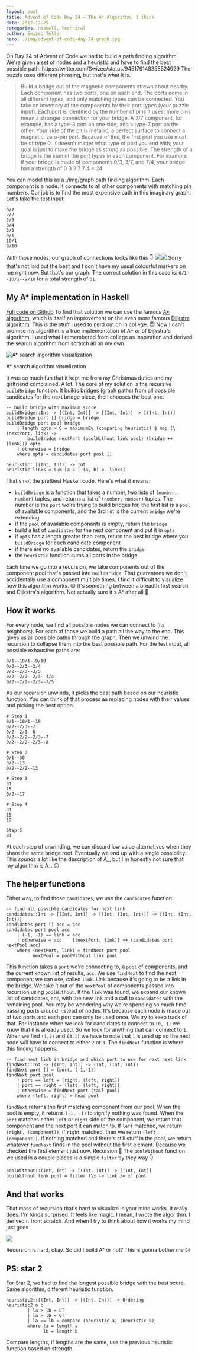 ```yaml
---
layout: post
title: Advent of Code Day 24 – The A* Algorithm, I think
date: 2017-12-25
categories: Haskell, Technical
author: Swizec Teller
hero: ./img/advent-of-code-day-24-graph.jpg
---
```


On Day 24 of Advent of Code we had to build a path finding algorithm. We're given a set of nodes and a heuristic and have to find the best possible path. https&#x3A;//twitter.com/Swizec/status/945176148358524929 The puzzle uses different phrasing, but that's what it is.

> Build a bridge out of the magnetic components strewn about nearby. Each component has two ports, one on each end. The ports come in all different types, and only matching types can be connected. You take an inventory of the components by their port types (your puzzle input). Each port is identified by the number of pins it uses; more pins mean a stronger connection for your bridge. A 3/7 component, for example, has a type-3 port on one side, and a type-7 port on the other. Your side of the pit is metallic; a perfect surface to connect a magnetic, zero-pin port. Because of this, the first port you use must be of type 0. It doesn't matter what type of port you end with; your goal is just to make the bridge as strong as possible. The strength of a bridge is the sum of the port types in each component. For example, if your bridge is made of components 0/3, 3/7, and 7/4, your bridge has a strength of 0 3 3 7 7 4 = 24.

You can model this as a ./img/graph path finding algorithm. Each component is a node. It connects to all other components with matching pin numbers. Our job is to find the most expensive path in this imaginary graph. Let's take the test input:

    0/2
    2/2
    2/3
    3/4
    3/5
    0/1
    10/1
    9/10

With those nodes, our graph of connections looks like this 👇 ![](./img/advent-of-code-day-24-graph.jpg)![](graph) Sorry that's not laid out the best and I don't have my usual colourful markers on me right now. But that's our graph. The correct solution in this case is: `0/1--10/1--9/10` for a total strength of `31`.

## My A\* implementation in Haskell

[Full code on Github](https://github.com/Swizec/advent-of-code-2017/blob/master/24.hs) To find that solution we can use the famous [A\* algorithm](https://en.wikipedia.org/wiki/A*_search_algorithm), which is itself an improvement on the even more famous [Dijkstra algorithm](https://en.wikipedia.org/wiki/Dijkstra%27s_algorithm). This is the stuff I used to nerd out on in college. 😇 Now I can't promise my algorithm is a true implementation of A\* _or_ of Dijkstra's algorithm. I used what I remembered from college as inspiration and derived the search algorithm from scratch all on my own.

![A\* search algorithm visualization](./img/Astar_progress_animation.gif)

A\* search algorithm visualization

It was so much fun that it kept me from my Christmas duties and my girlfriend complained. A lot. The core of my solution is the recursive `buildBridge` function. It builds bridges (graph paths) from all possible candidates for the next bridge piece, then chooses the best one.

    -- build bridge with maximum score
    buildBridge::Int -> [(Int, Int)] -> [(Int, Int)] -> [(Int, Int)]
    buildBridge port [] bridge = bridge
    buildBridge port pool bridge
        | length opts > 0 = maximumBy (comparing heuristic) $ map (\(nextPort, link) -> 
            buildBridge nextPort (poolWithout link pool) (bridge ++ [link])) opts
        | otherwise = bridge
        where opts = candidates port pool []
        
    heuristic::[(Int, Int)] -> Int
    heuristic links = sum [a b | (a, b) <- links]

That's not the prettiest Haskell code. Here's what it means:

-   `buildBridge` is a function that takes a number, two lists of `(number, number)` tuples, and returns a list of `(number, number)` tuples. The number is the `port` we're trying to build bridges for, the first list is a `pool` of available components, and the 3rd list is the current `bridge` we're extending.
-   if the `pool` of available components is empty, return the `bridge`
-   build a list of `candidates` for the next component and put it in `opts`
-   if `opts` has a length greater than zero, return the best bridge where you `buildBridge` for each candidate component
-   if there are no available candidates, return the `bridge`
-   the `heuristic` function sums all ports in the bridge

Each time we go into a recursion, we take components out of the component pool that's passed into `buildBridge`. That guarantees we don't accidentally use a component multiple times. I find it difficult to visualize how this algorithm works. 😅 It's something between a breadth first search and Dijkstra's algorithm. Not actually sure it's A\* after all 🤔

## How it works

For every node, we find all possible nodes we can connect to (its neighbors). For each of those we build a path all the way to the end. This gives us all possible paths through the graph. Then we unwind the recursion to collapse them into the best possible path. For the test input, all possible exhaustive paths are:

    0/1--10/1--9/10
    0/2--2/3--3/4
    0/2--2/3--3/5
    0/2--2/2--2/3--3/4
    0/2--2/2--2/3--3/5

As our recursion unwinds, it picks the best path based on our heuristic function. You can think of that process as replacing nodes with their values and picking the best option.

    # Step 1
    0/1--10/1--19
    0/2--2/3--7
    0/2--2/3--8
    0/2--2/2--2/3--7
    0/2--2/2--2/3--8

    # Step 2
    0/1--30
    0/2--13
    0/2--2/2--13

    # Step 3
    31
    15
    0/2--17

    # Step 4
    31
    15
    19

    Step 5
    31

At each step of unwinding, we can discard low value alternatives when they share the same bridge root. Eventually we end up with a single possibility. This _sounds_ a lot like the description of A_, but I'm honestly not sure that my algorithm is A_. 😕

## The helper functions

Either way, to find those `candidates`, we use the `candidates` function:

    -- find all possible candidates for next link
    candidates::Int -> [(Int, Int)] -> [(Int, (Int, Int))] -> [(Int, (Int, Int))]
    candidates port [] acc = acc
    candidates port pool acc
        | (-1, -1) == link = acc
        | otherwise = acc    [(nextPort, link)] ++ (candidates port nextPool acc)
        where (nextPort, link) = findNext port pool
              nextPool = poolWithout link pool

This function takes a `port` we're connecting to, a `pool` of components, and the current known list of results, `acc`. We use `findNext` to find the next component we can use, called `link`. Link because it's going to be a link in the bridge. We take it out of the `nextPool` of components passed into recursion using `poolWithout`. If the `link` was found, we expand our known list of candidates, `acc`, with the new link and a call to `candidates` with the remaining pool. You may be wondering why we're spending so much time passing ports around instead of nodes. It's because each node is made out of two ports and each port can only be used once. We try to keep track of that. For instance when we look for candidates to connect to `(0, 1)` we know that `0` is already used. So we look for anything that can connect to `1`. When we find `(1,2)` and `(3,1)` we have to note that `1` is used up so the next node will have to connect to either `2` or `3`. The `findNext` function is where this finding happens.

    -- find next link in bridge and which port to use for next next link
    findNext::Int -> [(Int, Int)] -> (Int, (Int, Int))
    findNext port [] = (port, (-1,-1))
    findNext port pool
        | port == left = (right, (left, right))
        | port == right = (left, (left, right))
        | otherwise = findNext port (tail pool)
        where (left, right) = head pool

`findNext` returns the first matching component from our pool. When the pool is empty, it returns `(-1, -1)` to signify nothing was found. When the `port` matches either `left` or `right` side of the component, we return that component and the next port it can match to. If `left` matched, we return `(right, (component))`, if `right` matched, then we return `(left, (component))`. If nothing matched and there's still stuff in the pool, we return whatever `findNext` finds in the pool without the first element. Because we checked the first element just now. Recursion 🤙 The `poolWithout` function we used in a couple places is a simple `filter` by they way 👇

    poolWithout::(Int, Int) -> [(Int, Int)] -> [(Int, Int)]
    poolWithout link pool = filter (\x -> link /= x) pool

## And that works

That mass of recursion that's hard to visualize in your mind works. It really does. I'm kinda surprised. It feels like magic. I mean, I wrote the algorithm. I derived it from scratch. And when I try to think about how it works my mind just goes

![](./img/tim-and-eric-mind-blown.gif)

Recursion is hard, okay. So did I build A\* or not? This is gonna bother me 😕

## PS: star 2

For Star 2, we had to find the longest possible bridge with the best score. Same algorithm, different heuristic function.

    heuristic2::[(Int, Int)] -> [(Int, Int)] -> Ordering
    heuristic2 a b
            | la > lb = LT 
            | la > lb = GT
            | la == lb = compare (heuristic a) (heuristic b)
            where la = length a
                  lb = length b

Compare lengths, if lengths are the same, use the previous heuristic function based on strength.
